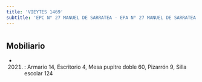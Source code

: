 ```yaml
---
title: 'VIEYTES 1469'
subtitle: 'EPC N° 27 MANUEL DE SARRATEA - EPA N° 27 MANUEL DE SARRATEA'
---
```


#


## Mobiliario

*  (2021) : Armario 14, Escritorio 4, Mesa pupitre doble 60, Pizarrón 9, Silla escolar 124 



